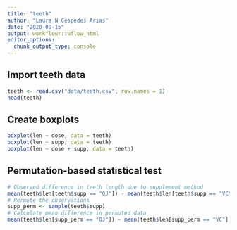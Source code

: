 ```yaml
---
title: "teeth"
author: "Laura N Cespedes Arias"
date: "2020-09-15"
output: workflowr::wflow_html
editor_options:
  chunk_output_type: console
---
```


## Import teeth data

```r
teeth <- read.csv("data/teeth.csv", row.names = 1)
head(teeth)
```

## Create boxplots
```r
boxplot(len ~ dose, data = teeth)
boxplot(len ~ supp, data = teeth)
boxplot(len ~ dose + supp, data = teeth)
```

## Permutation-based statistical test
```r
# Observed difference in teeth length due to supplement method
mean(teeth$len[teeth$supp == "OJ"]) - mean(teeth$len[teeth$supp == "VC"])
# Permute the observations
supp_perm <- sample(teeth$supp)
# Calculate mean difference in permuted data
mean(teeth$len[supp_perm == "OJ"]) - mean(teeth$len[supp_perm == "VC"])
```

